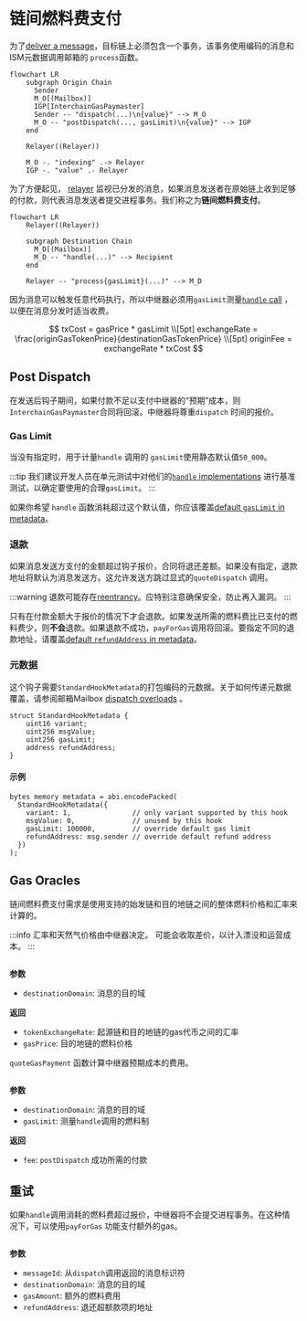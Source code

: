 
# 链间燃料费支付

为了[deliver a message](../messaging/receive.mdx)，目标链上必须包含一个事务，该事务使用编码的消息和ISM元数据调用邮箱的 `process`函数。

```mermaid
flowchart LR
    subgraph Origin Chain
      Sender
      M_O[(Mailbox)]
      IGP[InterchainGasPaymaster]
      Sender -- "dispatch(...)\n{value}" --> M_O
      M_O -- "postDispatch(..., gasLimit)\n{value}" --> IGP
    end

    Relayer((Relayer))

    M_O -. "indexing" .-> Relayer
    IGP -. "value" .- Relayer
```

为了方便起见， [relayer](../../operate/relayer/run-relayer.mdx) 监视已分发的消息，如果消息发送者在原始链上收到足够的付款，则代表消息发送者提交进程事务。我们称之为**链间燃料费支付**。

```mermaid
flowchart LR
    Relayer((Relayer))

    subgraph Destination Chain
      M_D[(Mailbox)]
      M_D -- "handle(...)" --> Recipient
    end

    Relayer -- "process{gasLimit}(...)" --> M_D
```

因为消息可以触发任意代码执行，所以中继器必须用`gasLimit`测量[`handle` call](../messaging/receive.mdx#handle) ，以便在消息分发时适当收费。

$$
txCost = gasPrice * gasLimit
\\[5pt]
exchangeRate = \frac{originGasTokenPrice}{destinationGasTokenPrice}
\\[5pt]
originFee = exchangeRate * txCost
$$

## Post Dispatch

在发送后钩子期间，如果付款不足以支付中继器的“预期”成本，则 `InterchainGasPaymaster`合同将回滚。中继器将尊重`dispatch` 时间的报价。

### Gas Limit

当没有指定时，用于计量`handle` 调用的 `gasLimit`使用静态默认值`50_000`。

:::tip
我们建议开发人员在单元测试中对他们的[`handle` implementations](../messaging/receive.mdx#handle) 进行基准测试，以确定要使用的合理`gasLimit`。
:::

如果你希望 `handle` 函数消耗超过这个默认值，你应该覆盖[default `gasLimit` in metadata](#metadata)。

### 退款

如果消息发送方支付的金额超过钩子报价，合同将退还差额。如果没有指定，退款地址将默认为消息发送方。这允许发送方跳过显式的`quoteDispatch` 调用。

:::warning
退款可能存在[reentrancy](https://www.certik.com/resources/blog/3K7ZUAKpOr1GW75J2i0VHh-what-is-a-reentracy-attack)。应特别注意确保安全，防止再入漏洞。
:::

只有在付款金额大于报价的情况下才会退款。如果发送所需的燃料费比已支付的燃料费少，则**不会**退款。如果退款不成功，`payForGas`调用将回滚。要指定不同的退款地址，请覆盖[default `refundAddress` in metadata](#metadata)。

### 元数据

这个钩子需要`StandardHookMetadata`的打包编码的元数据。关于如何传递元数据覆盖，请参阅邮箱Mailbox [dispatch overloads](../messaging/send.mdx#overriding-default-hook-metadata) 。

<Tabs groupId="lang">
<TabItem value="sol" label="Solidity">

```solidity
struct StandardHookMetadata {
    uint16 variant;
    uint256 msgValue;
    uint256 gasLimit;
    address refundAddress;
}
```

#### 示例

```solidity
bytes memory metadata = abi.encodePacked(
  StandardHookMetadata({
    variant: 1,               // only variant supported by this hook
    msgValue: 0,              // unused by this hook
    gasLimit: 100000,         // override default gas limit
    refundAddress: msg.sender // override default refund address
  })
);
```

</TabItem>
</Tabs>

## Gas Oracles

链间燃料费支付需求是使用支持的始发链和目的地链之间的整体燃料价格和汇率来计算的。

:::info
汇率和天然气价格由中继器决定。 可能会收取差价，以计入漂没和运营成本。
:::

<Tabs groupId="lang">
<TabItem value="sol" label="Solidity">

```solidity file=<rootDir>/node_modules/@hyperlane-xyz/core/contracts/hooks/igp/InterchainGasPaymaster.sol#L224-L228
```

**参数**

- `destinationDomain`: 消息的目的域

**返回**
- `tokenExchangeRate`: 起源链和目的地链的gas代币之间的汇率
- `gasPrice`: 目的地链的燃料价格

</TabItem>
</Tabs>

`quoteGasPayment` 函数计算中继器预期成本的费用。

<Tabs groupId="lang">
<TabItem value="sol" label="Solidity">

```solidity file=<rootDir>/node_modules/@hyperlane-xyz/core/contracts/hooks/igp/InterchainGasPaymaster.sol#L195-L200
```

**参数**
- `destinationDomain`: 消息的目的域
- `gasLimit`: 测量`handle`调用的燃料制

**返回**
- `fee`: `postDispatch` 成功所需的付款

</TabItem>
</Tabs>

## 重试

如果`handle`调用消耗的燃料费超过报价，中继器将不会提交进程事务。在这种情况下，可以使用`payForGas` 功能支付额外的gas。

<Tabs groupId="lang">
<TabItem value="sol" label="Solidity">

```solidity file=<rootDir>/node_modules/@hyperlane-xyz/core/contracts/interfaces/IInterchainGasPaymaster.sol#L24-L29
```

**参数**
- `messageId`: 从`dispatch`调用返回的消息标识符
- `destinationDomain`: 消息的目的域
- `gasAmount`: 额外的燃料费用
- `refundAddress`: 退还超额款项的地址

</TabItem>
</Tabs>
